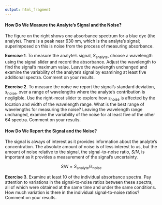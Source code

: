```yaml
---
output: html_fragment
---
```


#### How Do We Measure the Analyte's Signal and the Noise?

The figure on the right shows one absorbance spectrum for a blue dye (the analyte). There is a peak near 630 nm, which is the analyte's signal; superimposed on this is noise from the process of measuring absorbance.

**Exercise 1**. To measure the analyte's signal, $S_\text{analyte}$, choose a wavelength using the signal slider and record the absorbance. Adjust the wavelength to find the signal's maximum value. Leave the wavelength unchanged and examine the variability of the analyte's signal by examining at least five additional spectra. Comment on your results. 

**Exercise 2**. To measure the noise we report the signal's standard deviation, $s_\text{noise}$, over a range of wavelengths where the analyte's contribution is negligible. Use the right-most slider to explore how $s_\text{noise}$ is affected by the location and width of the wavelength range. What is the best range of wavelengths for measuring the noise? Leaving the wavelength range unchanged, examine the variability of the noise for at least five of the other 64 spectra. Comment on your results. 

#### How Do We Report the Signal and the Noise?

The signal is always of interest as it provides information about the analyte's concentration. The absolute amount of noise is of less interest to us, but the amount of noise relative to the signal, the signal-to-noise ratio, $S/N$, is important as it provides a measurement of the signal's uncertainty.

$$S/N = S_\text{analyte} / s_\text{noise}$$

**Exercise 3**. Examine at least 10 of the individual absorbance spectra. Pay attention to variations in the signal-to-noise ratios between these spectra, all of which were obtained at the same time and under the same conditions. How much variation is there in the individual signal-to-noise ratios? Comment on your results.
